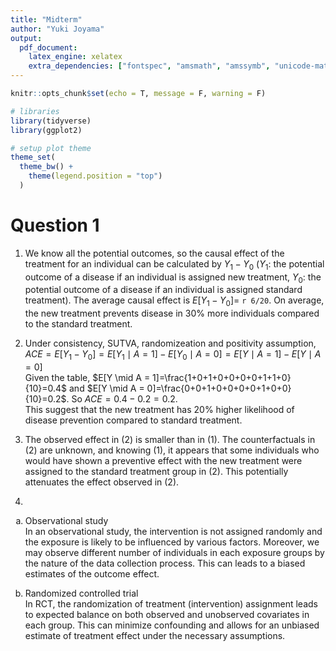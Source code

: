 ```yaml
---
title: "Midterm"
author: "Yuki Joyama"
output: 
  pdf_document:
    latex_engine: xelatex
    extra_dependencies: ["fontspec", "amsmath", "amssymb", "unicode-math"]
---
```


```r
knitr::opts_chunk$set(echo = T, message = F, warning = F)

# libraries
library(tidyverse)
library(ggplot2)

# setup plot theme
theme_set(
  theme_bw() +
    theme(legend.position = "top")
  )
```

# Question 1
(1) We know all the potential outcomes, so the causal effect of the treatment for an individual can be calculated by $Y_1-Y_0$ ($Y_1$: the potential outcome of a disease if an individual is assigned new treatment, $Y_0$: the potential outcome of a disease if an individual is assigned standard treatment). The average causal effect is $E[Y_1-Y_0]=$ `r 6/20`. On average, the new treatment prevents disease in 30% more individuals compared to the standard treatment.

(2) Under consistency, SUTVA, randomizeation and positivity assumption, $ACE=E[Y_1 - Y_0] = E[Y_1 \mid A = 1] - E[Y_0 \mid A = 0]=E[Y \mid A = 1] - E[Y \mid A = 0]$  
Given the table, $E[Y \mid A = 1]=\frac{1+0+1+0+0+0+0+1+1+0}{10}=0.4$ and $E[Y \mid A = 0]=\frac{0+0+1+0+0+0+0+1+0+0}{10}=0.2$. So $ACE=0.4-0.2=0.2$.   
This suggest that the new treatment has 20% higher likelihood of disease prevention compared to standard treatment. 

(3) The observed effect in (2) is smaller than in (1). The counterfactuals in (2) are unknown, and knowing (1), it appears that some individuals who would have shown a preventive effect with the new treatment were assigned to the standard treatment group in (2). This potentially attenuates the effect observed in (2).

(4) 
(a) Observational study   
In an observational study, the intervention is not assigned randomly and the exposure is likely to be influenced by various factors. Moreover, we may observe different number of individuals in each exposure groups by the nature of the data collection process. This can leads to a biased estimates of the outcome effect.  

(b) Randomized controlled trial  
In RCT, the randomization of treatment (intervention) assignment leads to expected balance on both observed and unobserved covariates in each group. This can minimize confounding and allows for an unbiased estimate of treatment effect under the necessary assumptions. 


